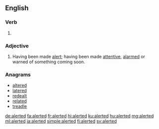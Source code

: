 ==English==

===Verb===
{{head|en|verb form}}

# {{en-past of|alert}}

===Adjective===
{{en-adj}}

# Having been made [[alert]]; having been made [[attentive]], [[alarmed]] or warned of something coming soon.

===Anagrams===
* [[altered#English|altered]]
* [[latered#English|latered]]
* [[redealt#English|redealt]]
* [[related#English|related]]
* [[treadle#English|treadle]]

[[de:alerted]]
[[fa:alerted]]
[[fr:alerted]]
[[hi:alerted]]
[[ku:alerted]]
[[hu:alerted]]
[[mg:alerted]]
[[ml:alerted]]
[[ja:alerted]]
[[simple:alerted]]
[[fi:alerted]]
[[sv:alerted]]